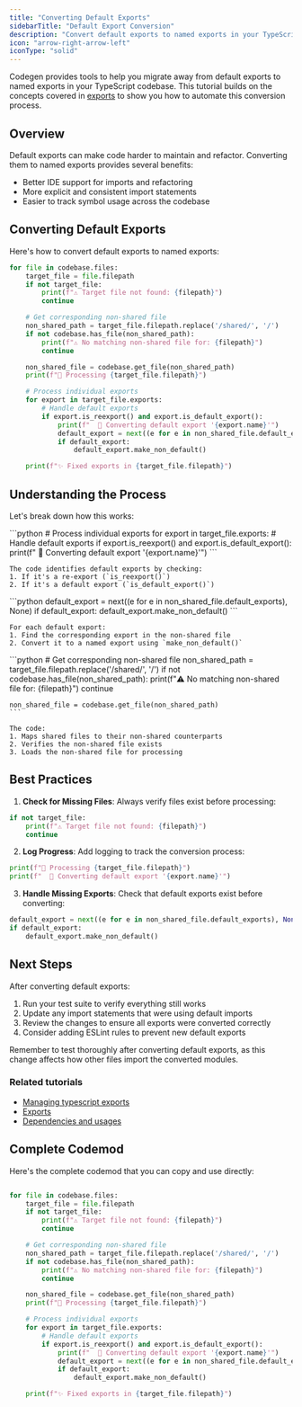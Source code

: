 ```yaml
---
title: "Converting Default Exports"
sidebarTitle: "Default Export Conversion"
description: "Convert default exports to named exports in your TypeScript codebase"
icon: "arrow-right-arrow-left"
iconType: "solid"
---
```


Codegen provides tools to help you migrate away from default exports to named exports in your TypeScript codebase. This tutorial builds on the concepts covered in [exports](/building-with-codegen/exports) to show you how to automate this conversion process.

## Overview

Default exports can make code harder to maintain and refactor. Converting them to named exports provides several benefits:

- Better IDE support for imports and refactoring
- More explicit and consistent import statements
- Easier to track symbol usage across the codebase

## Converting Default Exports

Here's how to convert default exports to named exports:

```python
for file in codebase.files:
    target_file = file.filepath
    if not target_file:
        print(f"⚠️ Target file not found: {filepath}")
        continue

    # Get corresponding non-shared file
    non_shared_path = target_file.filepath.replace('/shared/', '/')
    if not codebase.has_file(non_shared_path):
        print(f"⚠️ No matching non-shared file for: {filepath}")
        continue

    non_shared_file = codebase.get_file(non_shared_path)
    print(f"📄 Processing {target_file.filepath}")

    # Process individual exports
    for export in target_file.exports:
        # Handle default exports
        if export.is_reexport() and export.is_default_export():
            print(f"  🔄 Converting default export '{export.name}'")
            default_export = next((e for e in non_shared_file.default_exports), None)
            if default_export:
                default_export.make_non_default()

    print(f"✨ Fixed exports in {target_file.filepath}")
```

## Understanding the Process

Let's break down how this works:

<AccordionGroup>
  <Accordion title="Finding Default Exports">
    ```python
    # Process individual exports
    for export in target_file.exports:
        # Handle default exports
        if export.is_reexport() and export.is_default_export():
            print(f"  🔄 Converting default export '{export.name}'")
    ```

    The code identifies default exports by checking:
    1. If it's a re-export (`is_reexport()`)
    2. If it's a default export (`is_default_export()`)
  </Accordion>

  <Accordion title="Converting to Named Exports">
    ```python
    default_export = next((e for e in non_shared_file.default_exports), None)
    if default_export:
        default_export.make_non_default()
    ```

    For each default export:
    1. Find the corresponding export in the non-shared file
    2. Convert it to a named export using `make_non_default()`
  </Accordion>

  <Accordion title="File Path Handling">
    ```python
    # Get corresponding non-shared file
    non_shared_path = target_file.filepath.replace('/shared/', '/')
    if not codebase.has_file(non_shared_path):
        print(f"⚠️ No matching non-shared file for: {filepath}")
        continue

    non_shared_file = codebase.get_file(non_shared_path)
    ```

    The code:
    1. Maps shared files to their non-shared counterparts
    2. Verifies the non-shared file exists
    3. Loads the non-shared file for processing
  </Accordion>
</AccordionGroup>

## Best Practices

1. **Check for Missing Files**: Always verify files exist before processing:
```python
if not target_file:
    print(f"⚠️ Target file not found: {filepath}")
    continue
```

2. **Log Progress**: Add logging to track the conversion process:
```python
print(f"📄 Processing {target_file.filepath}")
print(f"  🔄 Converting default export '{export.name}'")
```

3. **Handle Missing Exports**: Check that default exports exist before converting:
```python
default_export = next((e for e in non_shared_file.default_exports), None)
if default_export:
    default_export.make_non_default()
```

## Next Steps

After converting default exports:

1. Run your test suite to verify everything still works
2. Update any import statements that were using default imports
3. Review the changes to ensure all exports were converted correctly
4. Consider adding ESLint rules to prevent new default exports

<Note>
Remember to test thoroughly after converting default exports, as this change affects how other files import the converted modules.
</Note>

### Related tutorials
- [Managing typescript exports](/tutorials/managing-typescript-exports)
- [Exports](/building-with-codegen/exports)
- [Dependencies and usages](/building-with-codegen/dependencies-and-usages)

## Complete Codemod

Here's the complete codemod that you can copy and use directly:

```python

for file in codebase.files:
    target_file = file.filepath
    if not target_file:
        print(f"⚠️ Target file not found: {filepath}")
        continue

    # Get corresponding non-shared file
    non_shared_path = target_file.filepath.replace('/shared/', '/')
    if not codebase.has_file(non_shared_path):
        print(f"⚠️ No matching non-shared file for: {filepath}")
        continue

    non_shared_file = codebase.get_file(non_shared_path)
    print(f"📄 Processing {target_file.filepath}")

    # Process individual exports
    for export in target_file.exports:
        # Handle default exports
        if export.is_reexport() and export.is_default_export():
            print(f"  🔄 Converting default export '{export.name}'")
            default_export = next((e for e in non_shared_file.default_exports), None)
            if default_export:
                default_export.make_non_default()

    print(f"✨ Fixed exports in {target_file.filepath}")

```
